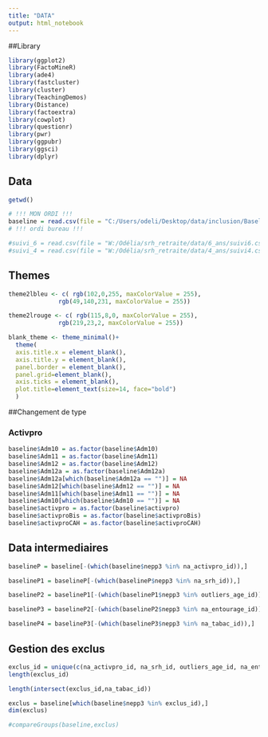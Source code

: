 ---
title: "DATA"
output: html_notebook
---
##Library
```{r}
library(ggplot2)
library(FactoMineR)
library(ade4)
library(fastcluster)
library(cluster)
library(TeachingDemos)
library(Distance)
library(factoextra)
library(cowplot)
library(questionr)
library(pwr)
library(ggpubr)
library(ggsci)
library(dplyr)

```
## Data
```{r}
getwd()

# !!! MON ORDI !!!
baseline = read.csv(file = "C:/Users/odeli/Desktop/data/inclusion/Baseline.csv", header = TRUE, row.names = NULL, sep = ';')
# !!! ordi bureau !!!

#suivi_6 = read.csv(file = "W:/Odélia/srh_retraite/data/6_ans/suivi6.csv", header = TRUE, row.names = NULL, sep = ";")
#suivi_4 = read.csv(file = "W:/Odélia/srh_retraite/data/4_ans/suivi4.csv", header = TRUE, row.names = NULL, sep = ";")
```
## Themes

```{r}
theme2lbleu <- c( rgb(102,0,255, maxColorValue = 255),
              rgb(49,140,231, maxColorValue = 255))
```
```{r}
theme2lrouge <- c( rgb(115,8,0, maxColorValue = 255),
              rgb(219,23,2, maxColorValue = 255))
```

```{r}
blank_theme <- theme_minimal()+
  theme(
  axis.title.x = element_blank(),
  axis.title.y = element_blank(),
  panel.border = element_blank(),
  panel.grid=element_blank(),
  axis.ticks = element_blank(),
  plot.title=element_text(size=14, face="bold")
  )
```

##Changement de type

### Activpro
```{r}
baseline$Adm10 = as.factor(baseline$Adm10)
baseline$Adm11 = as.factor(baseline$Adm11)
baseline$Adm12 = as.factor(baseline$Adm12)
baseline$Adm12a = as.factor(baseline$Adm12a)
baseline$Adm12a[which(baseline$Adm12a == "")] = NA
baseline$Adm12[which(baseline$Adm12 == "")] = NA
baseline$Adm11[which(baseline$Adm11 == "")] = NA
baseline$Adm10[which(baseline$Adm10 == "")] = NA
baseline$activpro = as.factor(baseline$activpro)
baseline$activproBis = as.factor(baseline$activproBis)
baseline$activproCAH = as.factor(baseline$activproCAH)
```


## Data intermediaires

```{r}
baselineP = baseline[-(which(baseline$nepp3 %in% na_activpro_id)),]
```
```{r}
baselineP1 = baselineP[-(which(baselineP$nepp3 %in% na_srh_id)),]
```
```{r}
baselineP2 = baselineP1[-(which(baselineP1$nepp3 %in% outliers_age_id)),]
```
```{r}
baselineP3 = baselineP2[-(which(baselineP2$nepp3 %in% na_entourage_id)),]
```
```{r}
baselineP4 = baselineP3[-(which(baselineP3$nepp3 %in% na_tabac_id)),]
```

## Gestion des exclus

```{r}
exclus_id = unique(c(na_activpro_id, na_srh_id, outliers_age_id, na_entourage_id, na_tabac_id))
length(exclus_id)
```
```{r}
length(intersect(exclus_id,na_tabac_id))
```

```{r}
exclus = baseline[which(baseline$nepp3 %in% exclus_id),]
dim(exclus)
```
```{r}
#compareGroups(baseline,exclus)
```

